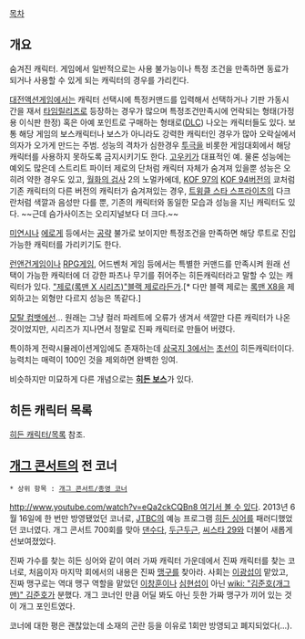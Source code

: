 [[목차]]
== 개요 ==
숨겨진 캐릭터.
게임에서 일반적으로는 사용 불가능이나 특정 조건을 만족하면 동료가 되거나 사용할 수 있게 되는 캐릭터의 경우를 가리킨다. 

[[대전액션게임]]에서는 캐릭터 선택시에 특정커맨드를 입력해서 선택하거나 기판 가동시간을 재서 [[타임릴리즈]]로 등장하는 경우가 많으며 특정조건만족시에 언락되는 형태(가정용 이식판 한정) 혹은 아예 포인트로 구매하는 형태로([[DLC]]) 나오는 캐릭터들도 있다. 보통 해당 게임의 보스캐릭터나 보스가 아니라도 강력한 캐릭터인 경우가 많아 오락실에서 의자가 오가게 만드는 주범. 성능의 격차가 심한경우 [[투극]]을 비롯한 게임대회에서 해당 캐릭터를 사용하지 못하도록 금지시키기도 한다. [[고우키]]가 대표적인 예. 물론 성능에는 예외도 많은데 스트리트 파이터 제로의 단처럼 캐릭터 자체가 숨겨져 있을뿐 성능은 오히려 약한 경우도 있고, [[월화의 검사]] 2의 노멀카에데, [[KOF 97]]의 [[KOF 94]]버전의 쿄처럼 기존 캐릭터의 다른 버전의 캐릭터가 숨겨져있는 경우, [[트윙클 스타 스프라이츠]]의 다크 란처럼 색깔과 음성만 다를 뿐, 기존의 캐릭터와 동일한 모습과 성능을 지닌 캐릭터도 있다. ~~근데 슴가사이즈는 오리지널보다 더 크다.~~ 

[[미연시]]나 [[에로게]] 등에서는 [[공략]] 불가로 보이지만 특정조건을 만족하면 해당 루트로 진입 가능한 캐릭터를 가리키기도 한다. 

[[런앤건]]게임이나 [[RPG]]게임, 어드벤처 게임 등에서는 특별한 커맨드를 만족시켜 원래 선택이 가능한 캐릭터에 더 강한 파츠나 무기를 쥐어주는 히든캐릭터라고 말할 수 있는 캐릭터가 있다. [["제로(록맨 X 시리즈)"블랙 제로]]라든가.[* 다만 블랙 제로는 [[록맨 X8]]을 제외하고는 외형만 다르지 성능은 똑같다.]

[[모탈 컴뱃]]에선... 원래는 그냥 컬러 파레트에 오류가 생겨서 색깔만 다른 캐릭터가 나온 것이었지만, 시리즈가 지나면서 정말로 진짜 캐릭터로 만들어 버렸다.

특이하게 전략시뮬레이션게임에도 존재하는데 [[삼국지 3]]에서는 [[초선]]이 히든캐릭터이다. 능력치는 매력이 100인 것을 제외하면 완벽한 잉여.

비슷하지만 미묘하게 다른 개념으로는 '''[[히든 보스]]'''가 있다.

== 히든 캐릭터 목록 ==
[[히든 캐릭터/목록]] 참조.

== [[개그 콘서트]]의 전 코너 ==
 * 상위 항목 : [[개그 콘서트/종영 코너]]
[[http://www.youtube.com/watch?v=eQa2ckCQBn8 여기서 볼 수 있다]].
2013년 6월 16일에 한 번만 방영됐었던 코너로, [[JTBC]]의 예능 프로그램 [[히든 싱어]]를 패러디했었던 코너였다. 개그 콘서트 700회를 맞아 [[댄수다]], [[두근두근#s-2|두근두근]], [[씨스타 29]]와 더불어 새롭게 선보여졌었다.

진짜 가수를 찾는 히든 싱어와 같이 여러 가짜 캐릭터 가운데에서 진짜 캐릭터를 찾는 코너로, 처음이자 마지막 회에서의 내용은 진짜 [[맹구]]를 찾아라. 사회는 [[이광섭]]이 맡았고, 진짜 맹구로는 역대 맹구 역할을 맡았던 [[이창훈]]이나 [[심현섭]]이 아닌 [[wiki: "김준호(개그맨)" 김준호]]가 분했다. 개그 코너인 만큼 어딜 봐도 아닌 듯한 가짜 맹구가 끼어 있는 것이 개그 포인트였다.

코너에 대한 평은 괜찮았는데 소재의 곤란 등을 이유로 1회만 방영되고 폐지되었다(...).
